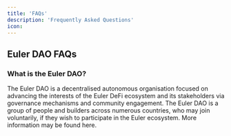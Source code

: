 ```yaml
---
title: 'FAQs'
description: 'Frequently Asked Questions'
icon: 
---
```


## Euler DAO FAQs

### What is the Euler DAO?

The Euler DAO is a decentralised autonomous organisation focused on advancing the interests of the Euler DeFi ecosystem and its stakeholders via governance mechanisms and community engagement. The Euler DAO is a group of people and builders across numerous countries, who may join voluntarily, if they wish to participate in the Euler ecosystem. More information may be found here.


